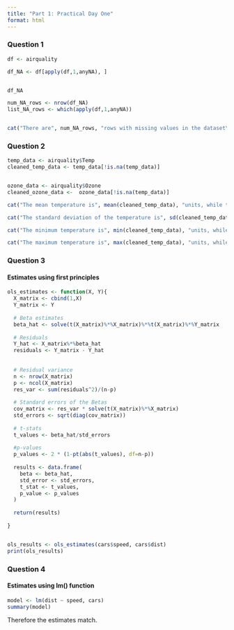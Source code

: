 ```yaml
---
title: "Part 1: Practical Day One"
format: html
---
```


### Question 1

```r
df <- airquality

df_NA <- df[apply(df,1,anyNA), ]


df_NA
```

```r
num_NA_rows <- nrow(df_NA)
list_NA_rows <- which(apply(df,1,anyNA))


cat("There are", num_NA_rows, "rows with missing values in the dataset\n\nThese are rows:", paste(list_NA_rows, collapse = ", "))
```

### Question 2

```r
temp_data <- airquality$Temp
cleaned_temp_data <- temp_data[!is.na(temp_data)]


ozone_data <- airquality$Ozone
cleaned_ozone_data <-  ozone_data[!is.na(temp_data)]

cat("The mean temperature is", mean(cleaned_temp_data), "units, while the mean ozone level is", mean(cleaned_ozone_data), "units.\n\n")

cat("The standard deviation of the temperature is", sd(cleaned_temp_data), "units, while the standard deviation of the ozone level is", sd(cleaned_ozone_data), "units.\n\n")

cat("The minimum temperature is", min(cleaned_temp_data), "units, while the minimum ozone level is", min(cleaned_ozone_data), "units.\n\n")

cat("The maximum temperature is", max(cleaned_temp_data), "units, while the maximum ozone level is", max(cleaned_ozone_data), "units.\n\n")
```

### Question 3

#### Estimates using first principles

```r
ols_estimates <- function(X, Y){
  X_matrix <- cbind(1,X)
  Y_matrix <- Y
  
  # Beta estimates
  beta_hat <- solve(t(X_matrix)%*%X_matrix)%*%t(X_matrix)%*%Y_matrix
  
  # Residuals
  Y_hat <- X_matrix%*%beta_hat
  residuals <- Y_matrix - Y_hat
  
  
  # Residual variance
  n <- nrow(X_matrix)
  p <- ncol(X_matrix)
  res_var <- sum(residuals^2)/(n-p)
  
  # Standard errors of the Betas
  cov_matrix <- res_var * solve(t(X_matrix)%*%X_matrix)
  std_errors <- sqrt(diag(cov_matrix))
  
  # t-stats
  t_values <- beta_hat/std_errors
  
  #p-values
  p_values <- 2 * (1-pt(abs(t_values), df=n-p))
  
  results <- data.frame(
    beta <- beta_hat,
    std_error <- std_errors,
    t_stat <- t_values,
    p_value <- p_values
  )
  
  return(results)
  
}


ols_results <- ols_estimates(cars$speed, cars$dist)
print(ols_results)
```

### Question 4

#### Estimates using lm() function

```r
model <- lm(dist ~ speed, cars)
summary(model)
```

Therefore the estimates match.
